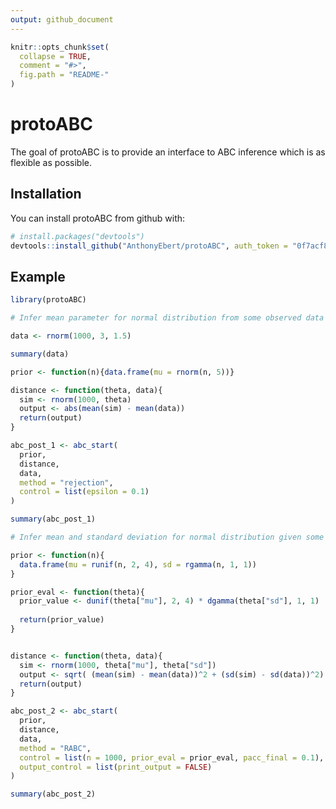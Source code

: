 ```yaml
---
output: github_document
---
```


<!-- README.md is generated from README.Rmd. Please edit that file -->

```r
knitr::opts_chunk$set(
  collapse = TRUE,
  comment = "#>",
  fig.path = "README-"
)
```

# protoABC

The goal of protoABC is to provide an interface to ABC inference which is as flexible as possible. 

## Installation

You can install protoABC from github with:

```r
# install.packages("devtools")
devtools::install_github("AnthonyEbert/protoABC", auth_token = "0f7acf8a9c7faa1c678ce5fd8afb195badbca24b")
```

## Example

```r

library(protoABC)

# Infer mean parameter for normal distribution from some observed data

data <- rnorm(1000, 3, 1.5)

summary(data)

prior <- function(n){data.frame(mu = rnorm(n, 5))}

distance <- function(theta, data){
  sim <- rnorm(1000, theta)
  output <- abs(mean(sim) - mean(data))
  return(output)
}

abc_post_1 <- abc_start(
  prior,
  distance,
  data,
  method = "rejection",
  control = list(epsilon = 0.1)
)

summary(abc_post_1)
```


```r
# Infer mean and standard deviation for normal distribution given some observed data

prior <- function(n){
  data.frame(mu = runif(n, 2, 4), sd = rgamma(n, 1, 1))
}

prior_eval <- function(theta){
  prior_value <- dunif(theta["mu"], 2, 4) * dgamma(theta["sd"], 1, 1)
  
  return(prior_value)
}


distance <- function(theta, data){
  sim <- rnorm(1000, theta["mu"], theta["sd"])
  output <- sqrt( (mean(sim) - mean(data))^2 + (sd(sim) - sd(data))^2)
  return(output)
}

abc_post_2 <- abc_start(
  prior,
  distance,
  data,
  method = "RABC",
  control = list(n = 1000, prior_eval = prior_eval, pacc_final = 0.1), 
  output_control = list(print_output = FALSE)
)

summary(abc_post_2)
```




